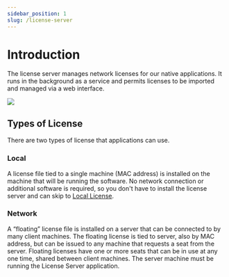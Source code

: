 ```yaml
---
sidebar_position: 1
slug: /license-server
---
```


# Introduction

The license server manages network licenses for our native applications. It runs in the background as a service and permits licenses to be imported and managed via a web interface.

![](/img/license-server/view.png)

## Types of License

There are two types of license that applications can use.

### Local

A license file tied to a single machine (MAC address) is installed on the machine that will be running the software. No network connection or additional software is required, so you don't have to install the license server and can skip to [Local License](license-server/getting-started/local-license).

### Network

A “floating” license file is installed on a server that can be connected to by many client machines. The floating license is tied to server, also by MAC address, but can be issued to any machine that requests a seat from the server. Floating licenses have one or more seats that can be in use at any one time, shared between client machines. The server machine must be running the License Server application.
